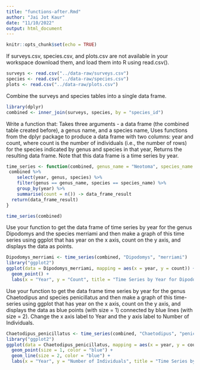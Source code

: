 ```yaml
---
title: "functions-after.Rmd"
author: "Jai Jot Kaur"
date: "11/10/2022"
output: html_document
---
```


```r
knitr::opts_chunk$set(echo = TRUE)
```

If surveys.csv, species.csv, and plots.csv are not available in your workspace download them, and load them into R using read.csv().

```r
surveys <- read.csv("../data-raw/surveys.csv")
species <- read.csv("../data-raw/species.csv")
plots <- read.csv("../data-raw/plots.csv")
```

Combine the surveys and species tables into a single data frame.
```r
library(dplyr)
combined <- inner_join(surveys, species, by = "species_id")
```

Write a function that:
Takes three arguments - a data frame (the combined table created before), a genus name, and a species name,
Uses functions from the dplyr package to produce a data frame with two columns: year and count, where count is the number of individuals (i.e., the number of rows) for the species indicated by genus and species in that year,
Returns the resulting data frame. Note that this data frame is a time series by year.

```r
time_series <- function(combined, genus_name = "Neotoma", species_name = "albigula") {
 combined %>% 
    select(year, genus, species) %>% 
    filter(genus == genus_name, species == species_name) %>% 
    group_by(year) %>% 
    summarise(count = n()) -> data_frame_result 
  return(data_frame_result)
}
```

```r
time_series(combined)
```

Use your function to get the data frame of time series by year for the genus Dipodomys and the species merriami and then make a graph of this time series using ggplot that has year on the x axis, count on the y axis, and displays the data as points.

```r
Dipodomys_merriami <- time_series(combined, "Dipodomys", "merriami")
library("ggplot2")
ggplot(data = Dipodomys_merriami, mapping = aes(x = year, y = count)) +  
  geom_point() +
  labs(x = "Year", y = "Count", title = "Time Series by Year for Dipodomys merriami")
```

Use your function to get the data frame time series by year for the genus Chaetodipus and species penicillatus and then make a graph of this time-series using ggplot that has year on the x axis, count on the y axis, and displays the data as blue points (with size = 1) connected by blue lines (with size = 2). Change the x axis label to Year and the y axis label to Number of Individuals.
```r
Chaetodipus_penicillatus <- time_series(combined, "Chaetodipus", "penicillatus")
library("ggplot2")
ggplot(data = Chaetodipus_penicillatus, mapping = aes(x = year, y = count)) +  
  geom_point(size = 1, color = "blue") +
  geom_line(size = 2, color = "blue") +
  labs(x = "Year", y = "Number of Individuals", title = "Time Series by Year for Chaetodipus penicillatus")
```


